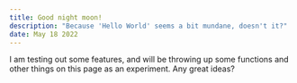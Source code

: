 ```yaml
---
title: Good night moon!
description: "Because 'Hello World' seems a bit mundane, doesn't it?"
date: May 18 2022
---
```


I am testing out some features, and will be throwing up some functions and other things on this page as an experiment. Any great ideas?
